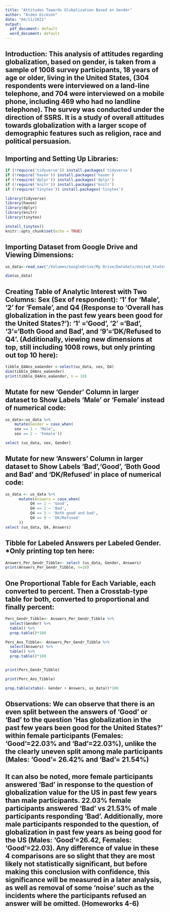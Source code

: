 ```yaml
---
title: "Attitudes Towards Globalization Based on Gender"
author: "Aiden Dickson"
date: "04/11/2021"
output:
  pdf_document: default
  word_document: default
---
```


## Introduction: This analysis of attitudes regarding globalization, based on gender, is taken from a sample of 1008 survey participants, 18 years of age or older, living in the United States, (304 respondents were interviewed on a land-line telephone, and 704 were interviewed on a mobile phone, including 469 who had no landline telephone). The survey was conducted under the direction of SSRS. It is a study of overall attitudes towards globalization with a larger scope of demographic features such as religion, race and political persuasion.

## Importing and Setting Up Libraries:

```r
if (!require('tidyverse')) install.packages('tidyverse')
if (!require('haven')) install.packages('haven')
if (!require('dplyr')) install.packages('dplyr')
if (!require('knitr')) install.packages('knitr')
if (!require('tinytex')) install.packages('tinytex')

library(tidyverse)
library(haven)
library(dplyr)
library(knitr)
library(tinytex)

install_tinytex()
knitr::opts_chunk$set(echo = TRUE)
```


## Importing Dataset from Google Drive and Viewing Dimensions:

```r
us_data<-read_sav("/Volumes/GoogleDrive/My Drive/DataSets/United_States_April_2020_Topline_WEB_FINAL.sav")

dim(us_data)
```

## Creating Table of Analytic Interest with Two Columns: Sex (Sex of respondent): ‘1’ for ‘Male’, ‘2’ for ‘Female’, and Q4 (Response to ‘Overall has globalization in the past few years been good for the United States?’):  ‘1’ =‘Good’, ‘2’ =‘Bad’, ‘3’=‘Both Good and Bad’, and ‘9’=‘DK/Refused to Q4’.  (Additionally, viewing new dimensions at top, still including 1008 rows, but only printing out top 10 here):

```r
tibble_Q4Ans_eaGender <-select(us_data, sex, Q4) 
dim(tibble_Q4Ans_eaGender)
print(tibble_Q4Ans_eaGender, n = 10)
```

## Mutate for new 'Gender' Column in larger dataset to Show Labels 'Male' or 'Female' instead of numerical code:

```r
us_data<-us_data %>% 
    mutate(Gender = case_when( 
    sex == 1 ~ 'Male',
    sex == 2 ~ 'Female')) 

select (us_data, sex, Gender)
```

## Mutate for new 'Answers' Column in larger dataset to Show Labels 'Bad','Good', 'Both Good and Bad' and 'DK/Refused' in place of numerical code:

```r
us_data <- us_data %>% 
      mutate(Answers = case_when(
           Q4 == 1 ~ 'Good',
           Q4 == 2 ~ 'Bad',
           Q4 == 3 ~ 'Both good and bad',
           Q4 == 9 ~ 'DK/Refused'
      ))
select (us_data, Q4, Answers)
```

## Tibble for Labeled Answers per Labeled Gender. *Only printing top ten here:

```r
Answers_Per_Gendr_Tibble<- select (us_data, Gender, Answers)
print(Answers_Per_Gendr_Tibble, n=10)

```


## One Proportional Table for Each Variable, each converted to percent.  Then a Crosstab-type table for both, converted to proportional and finally percent:

```r
Perc_Gendr_Tibble<- Answers_Per_Gendr_Tibble %>%
  select(Gender) %>%
  table() %>%
  prop.table()*100

Perc_Ans_Tibble<- Answers_Per_Gendr_Tibble %>%
  select(Answers) %>%
  table() %>%
  prop.table()*100


print(Perc_Gendr_Tibble)

print(Perc_Ans_Tibble)

prop.table(xtabs(~ Gender + Answers, us_data))*100
```

## Observations: We can observe that there is an even split between the answers of ‘Good’ or ‘Bad’ to the question ‘Has globalization in the past few years been good for the United States?’ within female participants (Females: ‘Good’=22.03% and ‘Bad’=22.03%), unlike the the clearly uneven split among male participants (Males: ‘Good’= 26.42% and ‘Bad’= 21.54%)

## It can also be noted, more female participants answered ‘Bad’ in response to the question of globalization value for the US in past few years than male participants. 22.03% female participants answered ‘Bad’ vs 21.53% of male participants responding ‘Bad’. Additionally, more male participants responded to the question, of globalization in past few years as being good for the US (Males: ‘Good’=26.42, Females: ‘Good’=22.03). Any difference of value in these 4 comparisons are so slight that they are most likely not statistically significant, but before making this conclusion with confidence, this significance will be measured in a later analysis, as well as removal of some ‘noise’ such as the incidents where the participants refused an answer will be omitted.  (Homeworks 4-6)






